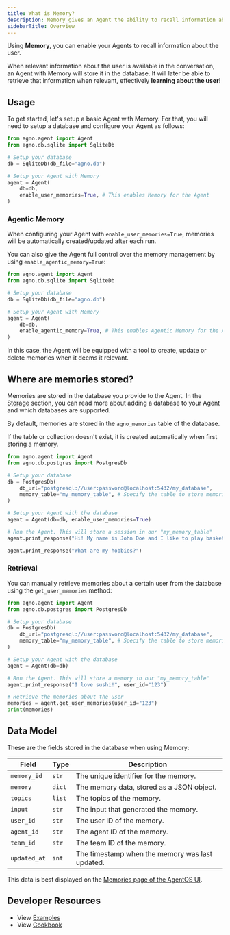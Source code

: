 ```yaml
---
title: What is Memory?
description: Memory gives an Agent the ability to recall information about the user.
sidebarTitle: Overview
---
```


Using **Memory**, you can enable your Agents to recall information about the user.

When relevant information about the user is available in the conversation, an Agent with Memory will store it in the database. It will later be able to retrieve that information when relevant, effectively **learning about the user**!

## Usage

To get started, let's setup a basic Agent with Memory. For that, you will need to setup a database and configure your Agent as follows:

```python
from agno.agent import Agent
from agno.db.sqlite import SqliteDb

# Setup your database
db = SqliteDb(db_file="agno.db")

# Setup your Agent with Memory
agent = Agent(
    db=db,
    enable_user_memories=True, # This enables Memory for the Agent
)
```

### Agentic Memory

When configuring your Agent with `enable_user_memories=True`, memories will be automatically created/updated after each run.

You can also give the Agent full control over the memory management by using `enable_agentic_memory=True`:

```python
from agno.agent import Agent
from agno.db.sqlite import SqliteDb

# Setup your database
db = SqliteDb(db_file="agno.db")

# Setup your Agent with Memory
agent = Agent(
    db=db,
    enable_agentic_memory=True, # This enables Agentic Memory for the Agent
)
```

In this case, the Agent will be equipped with a tool to create, update or delete memories when it deems it relevant.

## Where are memories stored?

Memories are stored in the database you provide to the Agent. In the [Storage](/concepts/db/overview) section, you can read more about adding a database to your Agent and which databases are supported.

By default, memories are stored in the `agno_memories` table of the database.

If the table or collection doesn't exist, it is created automatically when first storing a memory.

```python
from agno.agent import Agent
from agno.db.postgres import PostgresDb

# Setup your database
db = PostgresDb(
    db_url="postgresql://user:password@localhost:5432/my_database",
    memory_table="my_memory_table", # Specify the table to store memories
)

# Setup your Agent with the database
agent = Agent(db=db, enable_user_memories=True)

# Run the Agent. This will store a session in our "my_memory_table"
agent.print_response("Hi! My name is John Doe and I like to play basketball on the weekends.")

agent.print_response("What are my hobbies?")
```

### Retrieval

You can manually retrieve memories about a certain user from the database using the `get_user_memories` method:

```python
from agno.agent import Agent
from agno.db.postgres import PostgresDb

# Setup your database
db = PostgresDb(
    db_url="postgresql://user:password@localhost:5432/my_database",
    memory_table="my_memory_table", # Specify the table to store memories
)

# Setup your Agent with the database
agent = Agent(db=db)

# Run the Agent. This will store a memory in our "my_memory_table"
agent.print_response("I love sushi!", user_id="123")

# Retrieve the memories about the user
memories = agent.get_user_memories(user_id="123")
print(memories)
```

## Data Model

These are the fields stored in the database when using Memory:

| Field        | Type   | Description                                     |
| ------------ | ------ | ----------------------------------------------- |
| `memory_id`  | `str`  | The unique identifier for the memory.           |
| `memory`     | `dict` | The memory data, stored as a JSON object.       |
| `topics`     | `list` | The topics of the memory.                       |
| `input`      | `str`  | The input that generated the memory.            |
| `user_id`    | `str`  | The user ID of the memory.                      |
| `agent_id`   | `str`  | The agent ID of the memory.                     |
| `team_id`    | `str`  | The team ID of the memory.                      |
| `updated_at` | `int`  | The timestamp when the memory was last updated. |

This data is best displayed on the [Memories page of the AgentOS UI](https://os.agno.com/memory).

## Developer Resources

- View [Examples](/examples/concepts/memory)
- View [Cookbook](https://github.com/agno-agi/agno/tree/main/cookbook/memory/)
